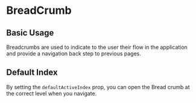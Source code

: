 
<Meta of={BreadcrumbStories} />

# BreadCrumb

## Basic Usage

<ArgsTable of={BreadCrumb} />

Breadcrumbs are used to indicate to the user their flow in the application and provide a navigation back step to previous pages.

<Canvas>
  <Story of={BreadcrumbStories.BasicUsage} />
</Canvas>

<RenderHtmlMarkup component="BreadCrumb" story="Basic Usage" />

## Default Index

By setting the `defaultActiveIndex` prop, you can open the Bread crumb at the correct level when you navigate.

<Canvas>
  <Story of={BreadcrumbStories.DefaultIndex} />
</Canvas>

<RenderHtmlMarkup component="BreadCrumb" story="Default Index" />
